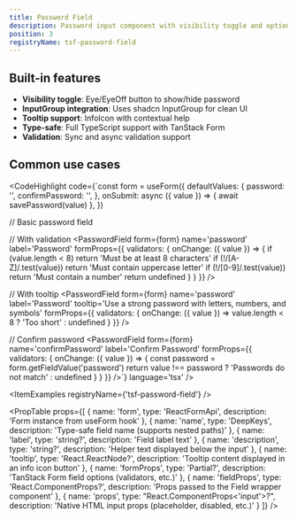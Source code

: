 ```yaml
---
title: Password Field
description: Password input component with visibility toggle and optional tooltip. Built on shadcn InputGroup for enhanced UI.
position: 3
registryName: tsf-password-field
---
```


## Built-in features

- **Visibility toggle**: Eye/EyeOff button to show/hide password
- **InputGroup integration**: Uses shadcn InputGroup for clean UI
- **Tooltip support**: InfoIcon with contextual help
- **Type-safe**: Full TypeScript support with TanStack Form
- **Validation**: Sync and async validation support

## Common use cases

<CodeHighlight code={`const form = useForm({
  defaultValues: {
    password: '',
    confirmPassword: '',
  },
  onSubmit: async ({ value }) => {
    await savePassword(value)
  },
})

// Basic password field
<PasswordField
  form={form}
  name='password'
  label='Password'
  description='Must be at least 8 characters'
/>

// With validation
<PasswordField
  form={form}
  name='password'
  label='Password'
  formProps={{
    validators: {
      onChange: ({ value }) => {
        if (value.length < 8) return 'Must be at least 8 characters'
        if (!/[A-Z]/.test(value)) return 'Must contain uppercase letter'
        if (!/[0-9]/.test(value)) return 'Must contain a number'
        return undefined
      }
    }
  }}
/>

// With tooltip
<PasswordField
  form={form}
  name='password'
  label='Password'
  tooltip='Use a strong password with letters, numbers, and symbols'
  formProps={{
    validators: {
      onChange: ({ value }) =>
        value.length < 8 ? 'Too short' : undefined
    }
  }}
/>

// Confirm password
<PasswordField
  form={form}
  name='confirmPassword'
  label='Confirm Password'
  formProps={{
    validators: {
      onChange: ({ value }) => {
        const password = form.getFieldValue('password')
        return value !== password ? 'Passwords do not match' : undefined
      }
    }
  }}
/>`} language='tsx' />

<ItemExamples registryName={'tsf-password-field'} /> 

<PropTable props={[
  {
    name: 'form',
    type: 'ReactFormApi<TFormData>',
    description: 'Form instance from useForm hook'
  },
  {
    name: 'name',
    type: 'DeepKeys<TFormData>',
    description: 'Type-safe field name (supports nested paths)'
  },
  {
    name: 'label',
    type: 'string?',
    description: 'Field label text'
  },
  {
    name: 'description',
    type: 'string?',
    description: 'Helper text displayed below the input'
  },
  {
    name: 'tooltip',
    type: 'React.ReactNode?',
    description: 'Tooltip content displayed in an info icon button'
  },
  {
    name: 'formProps',
    type: 'Partial<FieldOptions>?',
    description: 'TanStack Form field options (validators, etc.)'
  },
  {
    name: 'fieldProps',
    type: 'React.ComponentProps<typeof Field>?',
    description: 'Props passed to the Field wrapper component'
  },
  {
    name: 'props',
    type: "React.ComponentProps<'input'>?",
    description: 'Native HTML input props (placeholder, disabled, etc.)'
  }
]} />
